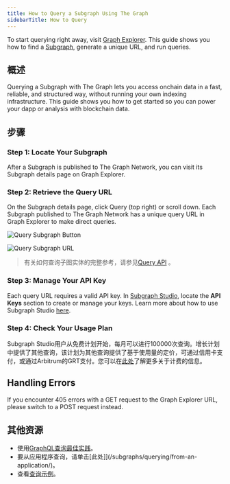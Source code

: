 ```yaml
---
title: How to Query a Subgraph Using The Graph
sidebarTitle: How to Query
---
```


To start querying right away, visit [Graph Explorer](https://thegraph.com/explorer). This guide shows you how to find a [Subgraph](/subgraphs/developing/subgraphs/), generate a unique URL, and run queries.

## 概述

Querying a Subgraph with The Graph lets you access onchain data in a fast, reliable, and structured way, without running your own indexing infrastructure. This guide shows you how to get started so you can power your dapp or analysis with blockchain data.

## 步骤

### Step 1: Locate Your Subgraph

After a Subgraph is published to The Graph Network, you can visit its Subgraph details page on Graph Explorer.

### Step 2: Retrieve the Query URL

On the Subgraph details page, click Query (top right) or scroll down. Each Subgraph published to The Graph Network has a unique query URL in Graph Explorer to make direct queries.

![Query Subgraph Button](/img/query-button-screenshot.png)

![Query Subgraph URL](/img/query-url-screenshot.png)

> 有关如何查询子图实体的完整参考，请参见[Query API](/subgraphs/querying/graphql-api/) 。

### Step 3: Manage Your API Key

Each query URL requires a valid API key. In [Subgraph Studio](https://thegraph.com/studio), locate the **API Keys** section to create or manage your keys. Learn more about how to use Subgraph Studio [here](/subgraphs/developing/deploying/using-subgraph-studio/).

### Step 4: Check Your Usage Plan

Subgraph Studio用户从免费计划开始，每月可以进行100000次查询。增长计划中提供了其他查询，该计划为其他查询提供了基于使用量的定价，可通过信用卡支付，或通过Arbitrum的GRT支付。您可以在[此处](/subgraphs/billing/)了解更多关于计费的信息。

## Handling Errors

If you encounter 405 errors with a GET request to the Graph Explorer URL, please switch to a POST request instead.

## 其他资源

- 使用[GraphQL查询最佳实践](/subgraphs/query/最佳实践/)。
- 要从应用程序查询，请单击[此处]](/subgraphs/querying/from-an-application/)。
- 查看[查询示例](https://github.com/graphprotocol/query-examples/tree/main)。
